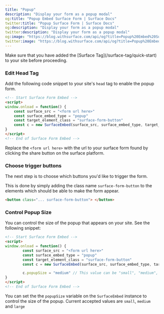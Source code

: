 ```yaml
---
title: "Popup"
description: "Display your form as a popup modal"
og:title: "Popup Embed Surface Form | Surface Docs"
twitter:title: "Popup Surface Form | Surface Docs"
og:description: "Display your form as a popup modal"
twitter:description: "Display your form as a popup modal"
og:image: "https://blog.withsurface.com/api/og?title=Popup%20Embed%20Surface%20Form"
twitter:image: "https://blog.withsurface.com/api/og?title=Popup%20Embed%20Surface%20Form"
---
```


<Warning icon="lightbulb">
  Make sure that you have added the [Surface Tag](/surface-tag/quick-start) to your site before proceeding.
</Warning>

### Edit Head Tag

Add the following code snippet to your site's `head` tag to enable the popup form.

```HTML
<!-- Start Surface Form Embed -->
<script>
window.onload = function() {
    const surface_src = "<form url here>"
    const surface_embed_type = "popup"
    const target_element_class = "surface-form-button"
    const c = new SurfaceEmbed(surface_src, surface_embed_type, target_element_class)
}
</script>
<!-- End of Surface Form Embed -->
```

Replace the `<form url here>` with the url to your surface form found by clicking the share button on the surface platform.

### Choose trigger buttons

The next step is to choose which buttons you'd like to trigger the form.

This is done by simply adding the class name `surface-form-button` to the elements which should be able to make the form appear.

```HTML
<button class="... surface-form-button"> </button>
```

### Control Popup Size

You can control the size of the popup that appears on your site. See the following snippet:

```HTML
<!-- Start Surface Form Embed -->
<script>
window.onload = function() {
        const surface_src = "<form url here>"
        const surface_embed_type = "popup"
        const target_element_class = "surface-form-button"
        const c = new SurfaceEmbed(surface_src, surface_embed_type, target_element_class)

        c.popupSize = "medium" // This value can be "small", "medium", or "large"
}
</script>
<!-- End of Surface Form Embed -->
```

You can set the the `popupSize` variable on the `SurfaceEmbed` instance to control the size of the popup. Current accepted values are `small`, `medium` and `large`
